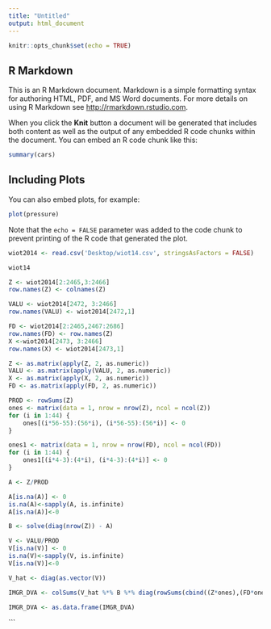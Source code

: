 ```yaml
---
title: "Untitled"
output: html_document
---
```


```r
knitr::opts_chunk$set(echo = TRUE)
```

## R Markdown

This is an R Markdown document. Markdown is a simple formatting syntax for authoring HTML, PDF, and MS Word documents. For more details on using R Markdown see <http://rmarkdown.rstudio.com>.

When you click the **Knit** button a document will be generated that includes both content as well as the output of any embedded R code chunks within the document. You can embed an R code chunk like this:

```r
summary(cars)
```

## Including Plots

You can also embed plots, for example:

```r
plot(pressure)
```

Note that the `echo = FALSE` parameter was added to the code chunk to prevent printing of the R code that generated the plot.
```r
wiot2014 <- read.csv('Desktop/wiot14.csv', stringsAsFactors = FALSE)
```

```r
wiot14
```

```r
Z <- wiot2014[2:2465,3:2466]
row.names(Z) <- colnames(Z)
```

```r
VALU <- wiot2014[2472, 3:2466]
row.names(VALU) <- wiot2014[2472,1]
```

```r
FD <- wiot2014[2:2465,2467:2686]
row.names(FD) <- row.names(Z)
X <-wiot2014[2473, 3:2466]
row.names(X) <- wiot2014[2473,1]
```

```r
Z <- as.matrix(apply(Z, 2, as.numeric))
VALU <- as.matrix(apply(VALU, 2, as.numeric))
X <- as.matrix(apply(X, 2, as.numeric))
FD <- as.matrix(apply(FD, 2, as.numeric))
```

```r
PROD <- rowSums(Z)
ones <- matrix(data = 1, nrow = nrow(Z), ncol = ncol(Z))
for (i in 1:44) {
    ones[(i*56-55):(56*i), (i*56-55):(56*i)] <- 0
}
```

```r
ones1 <- matrix(data = 1, nrow = nrow(FD), ncol = ncol(FD))
for (i in 1:44) {
    ones1[(i*4-3):(4*i), (i*4-3):(4*i)] <- 0
}

```

```r
A <- Z/PROD
```

```r
A[is.na(A)] <- 0
is.na(A)<-sapply(A, is.infinite)
A[is.na(A)]<-0
```

```r
B <- solve(diag(nrow(Z)) - A)
```

```r
V <- VALU/PROD
V[is.na(V)] <- 0
is.na(V)<-sapply(V, is.infinite)
V[is.na(V)]<-0

V_hat <- diag(as.vector(V))
```

```r
IMGR_DVA <- colSums(V_hat %*% B %*% diag(rowSums(cbind((Z*ones),(FD*ones1)))))
```

```r
IMGR_DVA <- as.data.frame(IMGR_DVA)
```

```






